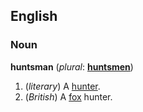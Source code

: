 ==English==
===Noun===
'''huntsman''' (''plural'': '''[[huntsmen]]''')
# (''literary'') A [[hunter]].
# (''British'') A [[fox]] hunter.